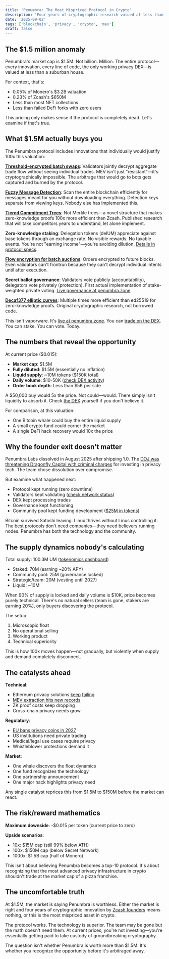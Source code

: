 ```yaml
---
title: 'Penumbra: The Most Mispriced Protocol in Crypto'
description: 'Four years of cryptographic research valued at less than a two-bedroom house'
date: '2025-09-02'
tags: ['blockchain', 'privacy', 'crypto', 'mev']
draft: false
---
```


## The $1.5 million anomaly

Penumbra's market cap is $1.5M. Not billion. Million. The entire protocol—every innovation, every
line of code, the only working privacy DEX—is valued at less than a suburban house.

For context, that's:
- 0.05% of Monero's $3.2B valuation
- 0.23% of Zcash's $650M
- Less than most NFT collections
- Less than failed DeFi forks with zero users

This pricing only makes sense if the protocol is completely dead. Let's examine if that's true.

## What $1.5M actually buys you

The Penumbra protocol includes innovations that individually would justify 100x this valuation:

**[Threshold-encrypted batch swaps](https://penumbra.zone/blog/dex-batching)**: Validators jointly
decrypt aggregate trade flow without seeing individual trades. MEV isn't just "resistant"—it's
cryptographically impossible. The arbitrage that would go to bots gets captured and burned by the
protocol.

**[Fuzzy Message Detection](https://protocol.penumbra.zone/main/crypto/fmd.html)**: Scan the entire
blockchain efficiently for messages meant for you without downloading everything. Detection keys
separate from viewing keys. Nobody else has implemented this.

**[Tiered Commitment Trees](https://penumbra.zone/blog/tiered-commitment-tree)**: Not Merkle trees—a
novel structure that makes zero-knowledge proofs 100x more efficient than Zcash. Published research
that will take competitors years to understand, let alone implement.

**Zero-knowledge staking**: Delegation tokens (delUM) appreciate against base tokens through an
exchange rate. No visible rewards. No taxable events. You're not "earning income"—you're avoiding
dilution. [Details in protocol specs](https://protocol.penumbra.zone/main/stake/notes.html).

**[Flow encryption for batch auctions](https://protocol.penumbra.zone/main/crypto/flow.html)**:
Orders encrypted to future blocks. Even validators can't frontrun because they can't decrypt
individual intents until after execution.

**Secret ballot governance**: Validators vote publicly (accountability), delegators vote privately
(protection). First actual implementation of stake-weighted private voting. [Live governance at
penumbra.zone](https://penumbra.zone/governance).

**[Decaf377 elliptic curves](https://github.com/penumbra-zone/decaf377)**: Multiple times more
efficient than ed25519 for zero-knowledge proofs. Original cryptographic research, not borrowed
code.

This isn't vaporware. It's [live at penumbra.zone](https://penumbra.zone). You can [trade on the
DEX](https://dex.penumbra.zone). You can stake. You can vote. Today.

## The numbers that reveal the opportunity

At current price ($0.015):
- **Market cap**: $1.5M
- **Fully diluted**: $1.5M (essentially no inflation)
- **Liquid supply**: ~10M tokens ($150K total)
- **Daily volume**: $10-50K ([check DEX activity](https://dex.penumbra.zone))
- **Order book depth**: Less than $5K per side

A $50,000 buy would 5x the price. Not could—would. There simply isn't liquidity to absorb it. Check
[the DEX](https://dex.penumbra.zone) yourself if you don't believe it.

For comparison, at this valuation:
- One Bitcoin whale could buy the entire liquid supply
- A small crypto fund could corner the market
- A single DeFi hack recovery would 10x the price

## Why the founder exit doesn't matter

Penumbra Labs dissolved in August 2025 after shipping 1.0. The [DOJ was threatening Dragonfly
Capital with criminal
charges](https://www.coindesk.com/policy/2025/07/25/doj-considering-criminal-charges-against-dragonfly-capital-employees-for-years-old-tornado-cash-investments)
for investing in privacy tech. The team chose dissolution over compromise.

But examine what happened next:
- Protocol kept running (zero downtime)
- Validators kept validating ([check network status](https://penumbra.zone/network))
- DEX kept processing trades
- Governance kept functioning
- Community pool kept funding development ([$25M in tokens](https://tokenomics.penumbra.zone))

Bitcoin survived Satoshi leaving. Linux thrives without Linus controlling it. The best protocols
don't need companies—they need believers running nodes. Penumbra has both the technology and the
community.

## The supply dynamics nobody's calculating

Total supply: 100.3M UM ([tokenomics dashboard](https://tokenomics.penumbra.zone))
- Staked: 70M (earning ~20% APY)
- Community pool: 25M (governance locked)
- Strategic/team: 20M (vesting until 2027)
- Liquid: ~10M

When 90% of supply is locked and daily volume is $10K, price becomes purely technical. There's no
natural sellers (team is gone, stakers are earning 20%), only buyers discovering the protocol.

The setup:
1. Microscopic float
2. No operational selling
3. Working product
4. Technical superiority

This is how 100x moves happen—not gradually, but violently when supply and demand completely
disconnect.

## The catalysts ahead

**Technical**: 
- Ethereum privacy solutions [keep](https://tornado.cash) [failing](https://aztec.network)
- [MEV extraction hits new records](https://www.mevwatch.info)
- ZK proof costs keep dropping
- Cross-chain privacy needs grow

**Regulatory**:
- [EU bans privacy coins in
  2027](https://fincrimecentral.com/eu-privacy-coins-anonymous-crypto-ban-2027/)
- US institutions need private trading
- Medical/legal use cases require privacy
- Whistleblower protections demand it

**Market**:
- One whale discovers the float dynamics
- One fund recognizes the technology
- One partnership announcement
- One major hack highlights privacy need

Any single catalyst reprices this from $1.5M to $150M before the market can react.

## The risk/reward mathematics

**Maximum downside**: -$0.015 per token (current price to zero)

**Upside scenarios**:
- 10x: $15M cap (still 99% below ATH)
- 100x: $150M cap (below Secret Network)
- 1000x: $1.5B cap (half of Monero)

This isn't about believing Penumbra becomes a top-10 protocol. It's about recognizing that the most
advanced privacy infrastructure in crypto shouldn't trade at the market cap of a pizza franchise.

## The uncomfortable truth

At $1.5M, the market is saying Penumbra is worthless. Either the market is right and four years of
cryptographic innovation by [Zcash founders](https://twitter.com/hdevalence) means nothing, or this
is the most mispriced asset in crypto.

The protocol works. The technology is superior. The team may be gone but the math doesn't need them.
At current prices, you're not investing—you're essentially getting paid to take custody of
groundbreaking cryptography.

The question isn't whether Penumbra is worth more than $1.5M. It's whether you recognize the
opportunity before it's arbitraged away.
